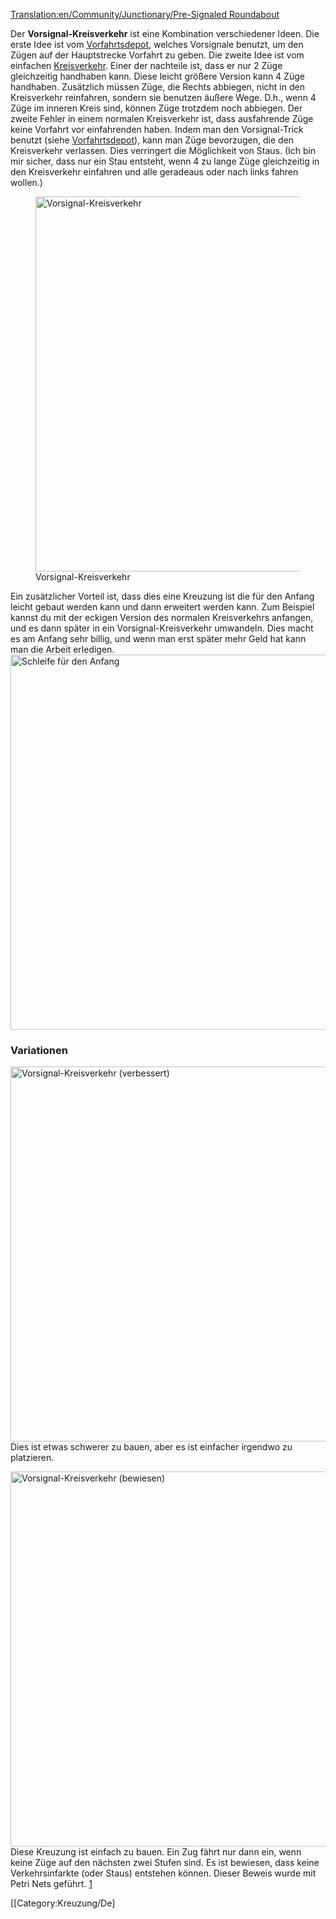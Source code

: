 [[Translation:en/Community/Junctionary/Pre-Signaled Roundabout]]

{{de/Kreuzungsmenü}}
Der '''Vorsignal-Kreisverkehr''' ist eine Kombination verschiedener Ideen.
Die erste Idee ist vom [[de/Manual/Zugdepot bauen#erweiterte-depotkonfigurationen|Vorfahrtsdepot]], welches Vorsignale benutzt, um den Zügen auf der Hauptstrecke Vorfahrt zu geben.
Die zweite Idee ist vom einfachen [[de/Community/Junctionary/Kreisverkehr|Kreisverkehr]]. Einer der nachteile ist, dass er nur 2 Züge gleichzeitig handhaben kann. Diese leicht größere Version kann 4 Züge handhaben.
Zusätzlich müssen Züge, die Rechts abbiegen, nicht in den Kreisverkehr reinfahren, sondern sie benutzen äußere Wege. D.h., wenn 4 Züge im inneren Kreis sind, können Züge trotzdem noch abbiegen.
Der zweite Fehler in einem normalen Kreisverkehr ist, dass ausfahrende Züge keine Vorfahrt vor einfahrenden haben. Indem man den Vorsignal-Trick benutzt (siehe [[de/Manual/Zugdepot bauen#erweiterte-depotkonfigurationen|Vorfahrtsdepot]]), kann man Züge bevorzugen, die den Kreisverkehr verlassen. Dies verringert die Möglichkeit von Staus. (Ich bin mir sicher, dass nur ein Stau entsteht, wenn 4 zu lange Züge gleichzeitig in den Kreisverkehr einfahren und alle geradeaus oder nach links fahren wollen.)

[[File:en/PresignaledRoundAbout.png|none|thumb|600px|Vorsignal-Kreisverkehr]]

{{de/Kreuzungskriterien|Gestuft|2|0|0|0.5|0|0|0|0|1|1|2||Ausgefallene Züge blockieren ein Segment bis die gesamte Kreuzung.|
*Stau ist unwahrscheinlich, aber möglich (große Züge).
*Einfach anzuangen, Komplexität kann auch später kommen.
*Komplexe Signale sind schwer richtig hinzubekommen.
*Fläche: 15 x 15
}}

Ein zusätzlicher Vorteil ist, dass dies eine Kreuzung ist die für den Anfang leicht gebaut werden kann und dann erweitert werden kann. Zum Beispiel kannst du mit der eckigen Version des normalen Kreisverkehrs anfangen, und es dann später in ein Vorsignal-Kreisverkehr umwandeln. Dies macht es am Anfang sehr billig, und wenn man erst später mehr Geld hat kann man die Arbeit erledigen.
[[File:en/StartingPresignaledRoundAbout.png|none|thumb|600px|Schleife für den Anfang]]

===Variationen===
[[File:en/PresignaledRoundAboutVariant.png|none|thumb|600px|Vorsignal-Kreisverkehr (verbessert)]]
Dies ist etwas schwerer zu bauen, aber es ist einfacher irgendwo zu platzieren.

{{de/Kreuzungskriterien|Gestuft|2|0|0|0.5|0|0|0|0|1|1|2||Ausgefallene Züge blockieren ein Segment bis die gesamte Kreuzung.|
*Stau ist unwahrscheinlich, aber möglich (große Züge).
*Einfach anzuangen, Komplexität kann auch später kommen.
*Komplexe Signale sind schwer richtig hinzubekommen.
*Fläche: 17 x 17
}}

[[File:en/No-colide-roundabout-4w.png|none|thumb|600px|Vorsignal-Kreisverkehr (bewiesen)]]
Diese Kreuzung ist einfach zu bauen. Ein Zug fährt nur dann ein, wenn keine Züge auf den nächsten zwei Stufen sind.
Es ist bewiesen, dass keine Verkehrsinfarkte (oder Staus) entstehen können. Dieser Beweis wurde mit Petri Nets geführt. [http://en.wikipedia.org/wiki/File:Trains.png]

{{de/Kreuzungskriterien|Günstig|1|0|0|2.5|0|0|0|0|0|1|2||Ausgefallene Züge blockieren ein Segment bis die gesamte Kreuzung.|
*Stau ist unwahrscheinlich, aber möglich (große Züge).
*Einfach zu bauen anzuangen
*Komplexe Signale sind schwer richtig hinzubekommen.
*Fläche: 12 x 12
}}

[[Category:Kreuzung/De]